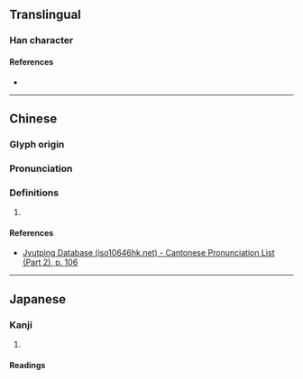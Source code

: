 {{character info/new}}
==Translingual==

===Han character===
{{Han char|rn=60|rad=彳|as=08|sn=11|four=|canj=HOJLO|ids=⿰彳疌}}

====References====
* {{Han ref|kx=0369.040|dkj=10161|dj=0694.030|hdz=20827.070|uh=5FA2|ud=24482}}

----

==Chinese==
{{zh-forms}}

===Glyph origin===
{{Han etym}}

===Pronunciation===
{{zh-pron
|m=xiè
|c=sip3
|mc=y
|oc=y
|cat=}}

===Definitions===
{{zh-hanzi}}

# {{rfdef|zh}}

====References====
* [http://www.iso10646hk.net/jp/document/download.jsp Jyutping Database (iso10646hk.net) - Cantonese Pronunciation List (Part 2), p. 106]

----

==Japanese==

===Kanji===
{{ja-kanji|grade=|rs=彳08}}

# {{rfdef|ja|sort=彳08}}

====Readings====
{{ja-readings
|on=しょう
|kun=}}